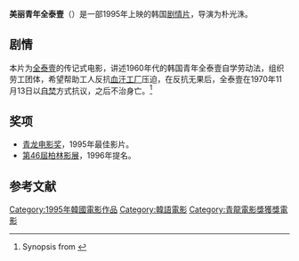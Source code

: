 {{Infobox film
| name           = 美丽青年全泰壹
| image          = 
| caption        = 
| director       = 朴光洙<ref>Infobox data from {{cite web|url=http://www.kmdb.or.kr/eng/md_basic.asp?nation=K&p_dataid=04802|title=A Single Spark(Aleumda-un cheongnyeon Jeon Taeil)(1995)|accessdate=2008-01-10|publisher=Korean Movie Database|archive-date=2012-08-04|archive-url=https://archive.is/20120804033904/http://www.kmdb.or.kr/eng/md_basic.asp?nation=K&p_dataid=04802|dead-url=no}} ''and'' {{IMDb title|0121755|Jeon tae-il (1995)}}</ref>
| producer       = 
| writer         = [[李滄東|李滄東]]<br />金正煥<br /> 李孝仁<br />[[許秦豪|許秦豪]]<br />朴光洙
| starring       = 文盛瑾<br />洪景仁
| music          = 
| cinematography = 
| editing        = 
| distributor    = 
| released       = {{Film date|1995|11|13}}
| runtime        = 
| country        = 韩国
| language       = 韩语
| native_name      = {{Film name
 |hangul         = {{linktext|아|름|다|운}} {{linktext|청|년}} {{linktext|전|태|일}}
 |hanja          = 아름다운 {{linktext|靑|年}} 전태일
 |rr             = Areumdaun cheongnyeon Jeon Tae-il
 |mr             = Arŭmdaun ch‘ŏngnyŏn Chŏn T‘ae-il }}
| budget         = 
| gross          = 
}}
'''美丽青年全泰壹'''（{{ko-hhrm|아름다운 청년 전태일}}）是一部1995年上映的韩国[[剧情片|剧情片]]，导演为朴光洙。

== 剧情 ==
本片为[[全泰壹|全泰壹]]的传记式电影，讲述1960年代的韩国青年全泰壹自学劳动法，组织劳工团体，希望帮助工人反抗[[血汗工厂|血汗工厂]]压迫，在反抗无果后，全泰壹在1970年11月13日以[[自焚|自焚]]方式抗议，之后不治身亡。<ref>Synopsis from {{cite web|url=http://www.kmdb.or.kr/eng/md_basic.asp?nation=K&p_dataid=04802|title=A Single Spark(Aleumda-un cheongnyeon Jeon Taeil)(1995)|accessdate=2008-01-10|publisher=Korean Movie Database|archive-date=2012-08-04|archive-url=https://archive.is/20120804033904/http://www.kmdb.or.kr/eng/md_basic.asp?nation=K&p_dataid=04802|dead-url=no}}</ref>

== 奖项 ==
*[[青龙电影奖|青龙电影奖]]，1995年最佳影片。
*[[第46屆柏林影展|第46屆柏林影展]]，1996年提名。

== 参考文献 ==
{{reflist}}

{{春史電影獎最佳電影}}

[[Category:1995年韓國電影作品|Category:1995年韓國電影作品]]
[[Category:韓語電影|Category:韓語電影]]
[[Category:青龍電影獎獲獎電影|Category:青龍電影獎獲獎電影]]
